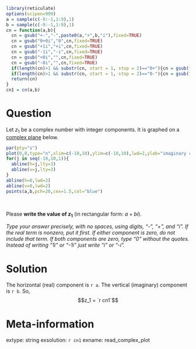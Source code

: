 ```r
library(reticulate)
options(scipen=999)
a = sample(c(-9:-1,1:9),1)
b = sample(c(-9:-1,1:9),1)
cn = function(a,b){
  cn = gsub("+-","-",paste0(a,"+",b,"i"),fixed=TRUE)
  cn = gsub("0+0i","0",cn,fixed=TRUE)
  cn = gsub("+1i","+i",cn,fixed=TRUE)
  cn = gsub("-1i","-i",cn,fixed=TRUE)
  cn = gsub("+0i","",cn,fixed=TRUE)
  cn = gsub("-0i","",cn,fixed=TRUE)
  if(length(cn)>1 && substr(cn, start = 1, stop = 2)=="0+"){cn = gsub("0+","",cn,fixed=TRUE)}
  if(length(cn)>1 && substr(cn, start = 1, stop = 2)=="0-"){cn = gsub("0-","-",cn,fixed=TRUE)}
  return(cn)
}
cn1 = cn(a,b)
```

Question
========

Let $z_1$ be a complex number with integer components. It is graphed on a [complex plane](https://en.wikipedia.org/wiki/Complex_plane) below.

```r
par(pty="s")
plot(0,0,type="n",xlim=c(-10,10),ylim=c(-10,10),lwd=2,ylab="imaginary component",xlab="real component")
for(j in seq(-10,10,1)){
  abline(h=j,lty=3)
  abline(v=j,lty=3)
}
abline(h=0,lwd=2)
abline(v=0,lwd=2)
points(a,b,pch=20,cex=1.5,col="blue")
```
\

Please **write the value of $z_1$** (in rectangular form: $a+bi$).

*Type your answer precisely, with no spaces, using digits, "-", "+", and "i". If the real term is nonzero, put it first. If either component is zero, do not include that term. If both components are zero, type "0" without the quotes. Instead of writing "1i" or "-1i" just write "i" or "-i".*


Solution
========

The horizontal (real) component is `r a`. The vertical (imaginary) component is `r b`. So,
$$z_1 = `r cn1`$$

Meta-information
============
extype: string
exsolution: `r cn1`
exname: read_complex_plot